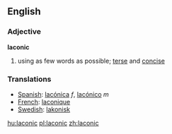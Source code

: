 ==English==
===Adjective===
'''laconic'''
# using as few words as possible; [[terse]] and [[concise]]

===Translations===
*[[Spanish]]: [[lacónica]] ''f'', [[lacónico]] ''m''
*[[French]]: [[laconique]] 
*[[Swedish]]: [[lakonisk]]

[[hu:laconic]]
[[pl:laconic]]
[[zh:laconic]]